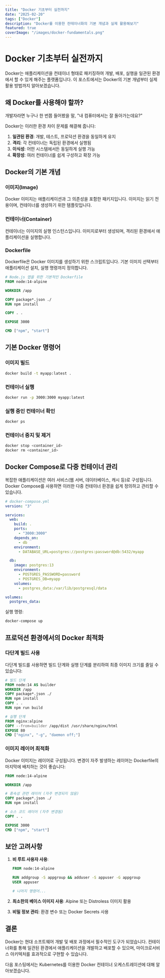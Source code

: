 ```yaml
---
title: "Docker 기초부터 실전까지"
date: "2025-02-20"
tags: ["Docker"]
description: "Docker를 이용한 컨테이너화의 기본 개념과 실제 활용해보기"
featured: true
coverImage: "/images/docker-fundamentals.png"
---
```


# Docker 기초부터 실전까지

Docker는 애플리케이션을 컨테이너 형태로 패키징하여 개발, 배포, 실행을 일관된 환경에서 할 수 있게 해주는 플랫폼입니다. 이 포스트에서는 Docker의 기본 개념부터 실제 활용 방법까지 알아보겠습니다.

## 왜 Docker를 사용해야 할까?

개발자라면 누구나 한 번쯤 들어봤을 말, "내 컴퓨터에서는 잘 돌아가는데요?"

Docker는 이러한 환경 차이 문제를 해결해 줍니다:

1. **일관된 환경**: 개발, 테스트, 프로덕션 환경을 동일하게 유지
2. **격리**: 각 컨테이너는 독립된 환경에서 실행됨
3. **이식성**: 어떤 시스템에서든 동일하게 실행 가능
4. **확장성**: 여러 컨테이너를 쉽게 구성하고 확장 가능

## Docker의 기본 개념

### 이미지(Image)

Docker 이미지는 애플리케이션과 그 의존성을 포함한 패키지입니다. 이미지는 읽기 전용이며, 컨테이너를 생성하기 위한 템플릿입니다.

### 컨테이너(Container)

컨테이너는 이미지의 실행 인스턴스입니다. 이미지로부터 생성되며, 격리된 환경에서 애플리케이션을 실행합니다.

### Dockerfile

Dockerfile은 Docker 이미지를 생성하기 위한 스크립트입니다. 기본 이미지 선택부터 애플리케이션 설치, 실행 명령까지 정의합니다.

```dockerfile
# Node.js 앱을 위한 기본적인 Dockerfile
FROM node:14-alpine

WORKDIR /app

COPY package*.json ./
RUN npm install

COPY . .

EXPOSE 3000

CMD ["npm", "start"]
```

## 기본 Docker 명령어

### 이미지 빌드

```bash
docker build -t myapp:latest .
```

### 컨테이너 실행

```bash
docker run -p 3000:3000 myapp:latest
```

### 실행 중인 컨테이너 확인

```bash
docker ps
```

### 컨테이너 중지 및 제거

```bash
docker stop <container_id>
docker rm <container_id>
```

## Docker Compose로 다중 컨테이너 관리

복잡한 애플리케이션은 여러 서비스(웹 서버, 데이터베이스, 캐시 등)로 구성됩니다. Docker Compose를 사용하면 이러한 다중 컨테이너 환경을 쉽게 정의하고 관리할 수 있습니다.

```yaml
# docker-compose.yml
version: "3"

services:
  web:
    build: .
    ports:
      - "3000:3000"
    depends_on:
      - db
    environment:
      - DATABASE_URL=postgres://postgres:password@db:5432/myapp

  db:
    image: postgres:13
    environment:
      - POSTGRES_PASSWORD=password
      - POSTGRES_DB=myapp
    volumes:
      - postgres_data:/var/lib/postgresql/data

volumes:
  postgres_data:
```

실행 명령:

```bash
docker-compose up
```

## 프로덕션 환경에서의 Docker 최적화

### 다단계 빌드 사용

다단계 빌드를 사용하면 빌드 단계와 실행 단계를 분리하여 최종 이미지 크기를 줄일 수 있습니다:

```dockerfile
# 빌드 단계
FROM node:14 AS builder
WORKDIR /app
COPY package*.json ./
RUN npm install
COPY . .
RUN npm run build

# 실행 단계
FROM nginx:alpine
COPY --from=builder /app/dist /usr/share/nginx/html
EXPOSE 80
CMD ["nginx", "-g", "daemon off;"]
```

### 이미지 레이어 최적화

Docker 이미지는 레이어로 구성됩니다. 변경이 자주 발생하는 레이어는 Dockerfile의 마지막에 배치하는 것이 좋습니다:

```dockerfile
FROM node:14-alpine

WORKDIR /app

# 종속성 관련 레이어 (자주 변경되지 않음)
COPY package*.json ./
RUN npm install

# 소스 코드 레이어 (자주 변경됨)
COPY . .

EXPOSE 3000
CMD ["npm", "start"]
```

## 보안 고려사항

1. **비 루트 사용자 사용**:

   ```dockerfile
   FROM node:14-alpine

   RUN addgroup -S appgroup && adduser -S appuser -G appgroup
   USER appuser

   # 나머지 명령어...
   ```

2. **최소한의 베이스 이미지 사용**: Alpine 또는 Distroless 이미지 활용

3. **비밀 정보 관리**: 환경 변수 또는 Docker Secrets 사용

## 결론

Docker는 현대 소프트웨어 개발 및 배포 과정에서 필수적인 도구가 되었습니다. 컨테이너화를 통해 일관된 환경에서 애플리케이션을 개발하고 배포할 수 있으며, 마이크로서비스 아키텍처를 효과적으로 구현할 수 있습니다.

다음 포스팅에서는 Kubernetes를 이용한 Docker 컨테이너 오케스트레이션에 대해 알아보겠습니다.
